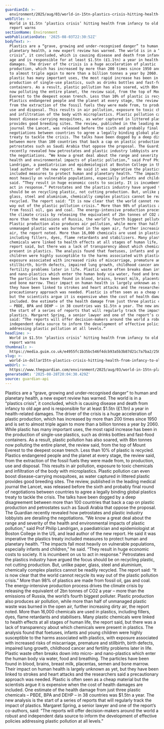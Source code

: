 ```yaml
---
guardianId: >-
  environment/2025/aug/03/world-in-15tn-plastics-crisis-hitting-health-from-infancy-to-old-age-report-warns
webTitle: >-
  World in $1.5tn ‘plastics crisis’ hitting health from infancy to old age,
  report warns
sectionName: Environment
webPublicationDate: '2025-08-03T22:30:52Z'
bodyText: >-
  Plastics are a “grave, growing and under-recognised danger” to human and
  planetary health, a new expert review has warned. The world is in a “plastics
  crisis”, it concluded, which is causing disease and death from infancy to old
  age and is responsible for at least $1.5tn (£1.1tn) a year in health-related
  damages. The driver of the crisis is a huge acceleration of plastic
  production, which has increased by more than 200 times since 1950 and is set
  to almost triple again to more than a billion tonnes a year by 2060. While
  plastic has many important uses, the most rapid increase has been in the
  production of single-use plastics, such as drinks bottles and fast-food
  containers. As a result, plastic pollution has also soared, with 8bn tonnes
  now polluting the entire planet, the review said, from the top of Mount
  Everest to the deepest ocean trench. Less than 10% of plastic is recycled.
  Plastics endangered people and the planet at every stage, the review said,
  from the extraction of the fossil fuels they were made from, to production,
  use and disposal. This results in air pollution, exposure to toxic chemicals
  and infiltration of the body with microplastics. Plastic pollution can even
  boost disease-carrying mosquitoes, as water captured in littered plastic
  provides good breeding sites. The review, published in the leading medical
  journal the Lancet, was released before the sixth and probably final round of
  negotiations between countries to agree a legally binding global plastics
  treaty to tackle the crisis. The talks have been dogged by a deep disagreement
  between more than 100 countries that back a cap on plastic production and
  petrostates such as Saudi Arabia that oppose the proposal. The Guardian
  recently revealed how petrostates and plastic industry lobbyists are derailing
  the negotiations. “We know a great deal about the range and severity of the
  health and environmental impacts of plastic pollution,” said Prof Philip
  Landrigan, a paediatrician and epidemiologist at Boston College in the US, and
  lead author of the new report. He said it was imperative the plastics treaty
  included measures to protect human and planetary health. “The impacts fall
  most heavily on vulnerable populations, especially infants and children,” he
  said. “They result in huge economic costs to society. It is incumbent on us to
  act in response.” Petrostates and the plastics industry have argued the focus
  should be on recycling plastic, not cutting production. But, unlike paper,
  glass, steel and aluminium, chemically complex plastics cannot be readily
  recycled. The report said: “It is now clear that the world cannot recycle its
  way out of the plastic pollution crisis.” More than 98% of plastics are made
  from fossil oil, gas and coal. The energy-intensive production process drives
  the climate crisis by releasing the equivalent of 2bn tonnes of CO2 a year –
  more than the emissions of Russia, the world’s fourth biggest polluter.
  Plastic production also produces air pollution, while more than half of
  unmanaged plastic waste was burned in the open air, further increasing dirty
  air, the report noted. More than 16,000 chemicals are used in plastics,
  including fillers, dyes, flame retardants and stabilisers. Many plastic
  chemicals were linked to health effects at all stages of human life, the
  report said, but there was a lack of transparency about which chemicals were
  present in plastics. The analysis found that foetuses, infants and young
  children were highly susceptible to the harms associated with plastics, with
  exposure associated with increased risks of miscarriage, premature and
  stillbirth, birth defects, impaired lung growth, childhood cancer and
  fertility problems later in life. Plastic waste often breaks down into micro-
  and nano-plastics which enter the human body via water, food and breathing.
  The particles have been found in blood, brains, breast milk, placentas, semen
  and bone marrow. Their impact on human health is largely unknown as yet, but
  they have been linked to strokes and heart attacks and the researchers said a
  precautionary approach was needed. Plastic is often seen as a cheap material
  but the scientists argue it is expensive when the cost of health damages are
  included. One estimate of the health damage from just three plastic chemicals
  – PBDE, BPA and DEHP – in 38 countries was $1.5tn a year. The new analysis is
  the start of a series of reports that will regularly track the impact of
  plastics. Margaret Spring, a senior lawyer and one of the report’s co-authors,
  said: “The reports will offer decision-makers around the world a robust and
  independent data source to inform the development of effective policies
  addressing plastic pollution at all levels.”
headline: >-
  World in $1.5tn ‘plastics crisis’ hitting health from infancy to old age,
  report warns
thumbnail: >-
  https://media.guim.co.uk/e4955fc1b35bc546f4dcb93a5b3b87d21c7a7ba2/250_0_2500_2000/500.jpg
slug: >-
  world-in-dollar15tn-plastics-crisis-hitting-health-from-infancy-to-old-age-report-warns
webUrl: >-
  https://www.theguardian.com/environment/2025/aug/03/world-in-15tn-plastics-crisis-hitting-health-from-infancy-to-old-age-report-warns
generatedAt: '2025-08-28T20:04:30.429Z'
source: guardian-api
---
```

Plastics are a “grave, growing and under-recognised danger” to human and planetary health, a new expert review has warned. The world is in a “plastics crisis”, it concluded, which is causing disease and death from infancy to old age and is responsible for at least $1.5tn (£1.1tn) a year in health-related damages. The driver of the crisis is a huge acceleration of plastic production, which has increased by more than 200 times since 1950 and is set to almost triple again to more than a billion tonnes a year by 2060. While plastic has many important uses, the most rapid increase has been in the production of single-use plastics, such as drinks bottles and fast-food containers. As a result, plastic pollution has also soared, with 8bn tonnes now polluting the entire planet, the review said, from the top of Mount Everest to the deepest ocean trench. Less than 10% of plastic is recycled. Plastics endangered people and the planet at every stage, the review said, from the extraction of the fossil fuels they were made from, to production, use and disposal. This results in air pollution, exposure to toxic chemicals and infiltration of the body with microplastics. Plastic pollution can even boost disease-carrying mosquitoes, as water captured in littered plastic provides good breeding sites. The review, published in the leading medical journal the Lancet, was released before the sixth and probably final round of negotiations between countries to agree a legally binding global plastics treaty to tackle the crisis. The talks have been dogged by a deep disagreement between more than 100 countries that back a cap on plastic production and petrostates such as Saudi Arabia that oppose the proposal. The Guardian recently revealed how petrostates and plastic industry lobbyists are derailing the negotiations. “We know a great deal about the range and severity of the health and environmental impacts of plastic pollution,” said Prof Philip Landrigan, a paediatrician and epidemiologist at Boston College in the US, and lead author of the new report. He said it was imperative the plastics treaty included measures to protect human and planetary health. “The impacts fall most heavily on vulnerable populations, especially infants and children,” he said. “They result in huge economic costs to society. It is incumbent on us to act in response.” Petrostates and the plastics industry have argued the focus should be on recycling plastic, not cutting production. But, unlike paper, glass, steel and aluminium, chemically complex plastics cannot be readily recycled. The report said: “It is now clear that the world cannot recycle its way out of the plastic pollution crisis.” More than 98% of plastics are made from fossil oil, gas and coal. The energy-intensive production process drives the climate crisis by releasing the equivalent of 2bn tonnes of CO2 a year – more than the emissions of Russia, the world’s fourth biggest polluter. Plastic production also produces air pollution, while more than half of unmanaged plastic waste was burned in the open air, further increasing dirty air, the report noted. More than 16,000 chemicals are used in plastics, including fillers, dyes, flame retardants and stabilisers. Many plastic chemicals were linked to health effects at all stages of human life, the report said, but there was a lack of transparency about which chemicals were present in plastics. The analysis found that foetuses, infants and young children were highly susceptible to the harms associated with plastics, with exposure associated with increased risks of miscarriage, premature and stillbirth, birth defects, impaired lung growth, childhood cancer and fertility problems later in life. Plastic waste often breaks down into micro- and nano-plastics which enter the human body via water, food and breathing. The particles have been found in blood, brains, breast milk, placentas, semen and bone marrow. Their impact on human health is largely unknown as yet, but they have been linked to strokes and heart attacks and the researchers said a precautionary approach was needed. Plastic is often seen as a cheap material but the scientists argue it is expensive when the cost of health damages are included. One estimate of the health damage from just three plastic chemicals – PBDE, BPA and DEHP – in 38 countries was $1.5tn a year. The new analysis is the start of a series of reports that will regularly track the impact of plastics. Margaret Spring, a senior lawyer and one of the report’s co-authors, said: “The reports will offer decision-makers around the world a robust and independent data source to inform the development of effective policies addressing plastic pollution at all levels.”

